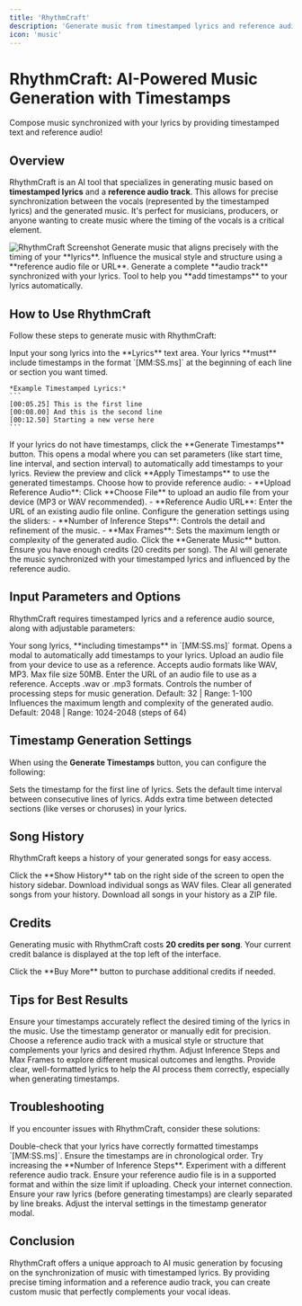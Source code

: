 ```yaml
---
title: 'RhythmCraft'
description: 'Generate music from timestamped lyrics and reference audio using AI.'
icon: 'music'
---
```


# RhythmCraft: AI-Powered Music Generation with Timestamps

<Tip>
  Compose music synchronized with your lyrics by providing timestamped text and reference audio!
</Tip>

## Overview

RhythmCraft is an AI tool that specializes in generating music based on **timestamped lyrics** and a **reference audio track**. This allows for precise synchronization between the vocals (represented by the timestamped lyrics) and the generated music. It's perfect for musicians, producers, or anyone wanting to create music where the timing of the vocals is a critical element.

<Frame>
  <img src="https://pixiomedia.nyc3.nyc3.digitaloceanspaces.com/docs/rhythmcraft.png" alt="RhythmCraft Screenshot" />
</Frame>

<CardGroup cols={2}>
  <Card title="Timestamped Lyrics" icon="clock">
    Generate music that aligns precisely with the timing of your **lyrics**.
  </Card>
  <Card title="Reference Audio" icon="music">
    Influence the musical style and structure using a **reference audio file or URL**.
  </Card>
  <Card title="AI Composition" icon="wand-magic-sparkles">
    Generate a complete **audio track** synchronized with your lyrics.
  </Card>
  <Card title="Timestamp Generation" icon="pencil">
    Tool to help you **add timestamps** to your lyrics automatically.
  </Card>
</CardGroup>

## How to Use RhythmCraft

Follow these steps to generate music with RhythmCraft:

<Steps>
  <Step title="Enter Timestamped Lyrics" icon="keyboard">
    Input your song lyrics into the **Lyrics** text area. Your lyrics **must** include timestamps in the format `[MM:SS.ms]` at the beginning of each line or section you want timed.

    *Example Timestamped Lyrics:*
    ```
    [00:05.25] This is the first line
    [00:08.00] And this is the second line
    [00:12.50] Starting a new verse here
    ```
  </Step>
  <Step title="Generate Timestamps (Optional)" icon="clock">
    If your lyrics do not have timestamps, click the **Generate Timestamps** button. This opens a modal where you can set parameters (like start time, line interval, and section interval) to automatically add timestamps to your lyrics. Review the preview and click **Apply Timestamps** to use the generated timestamps.
  </Step>
  <Step title="Provide Reference Audio" icon="upload">
    Choose how to provide reference audio:
    - **Upload Reference Audio**: Click **Choose File** to upload an audio file from your device (MP3 or WAV recommended).
    - **Reference Audio URL**: Enter the URL of an existing audio file online.
  </Step>
  <Step title="Adjust Parameters" icon="sliders">
    Configure the generation settings using the sliders:
    - **Number of Inference Steps**: Controls the detail and refinement of the music.
    - **Max Frames**: Sets the maximum length or complexity of the generated audio.
  </Step>
  <Step title="Generate Music" icon="play">
    Click the **Generate Music** button. Ensure you have enough credits (20 credits per song). The AI will generate the music synchronized with your timestamped lyrics and influenced by the reference audio.
  </Step>
</Steps>

## Input Parameters and Options

RhythmCraft requires timestamped lyrics and a reference audio source, along with adjustable parameters:

<ResponseField name="Lyrics" type="string" required>
  Your song lyrics, **including timestamps** in `[MM:SS.ms]` format.
</ResponseField>
<ResponseField name="Generate Timestamps Button" type="button">
  Opens a modal to automatically add timestamps to your lyrics.
</ResponseField>
<ResponseField name="Upload Reference Audio" type="file">
  Upload an audio file from your device to use as a reference. Accepts audio formats like WAV, MP3. Max file size 50MB.
</ResponseField>
<ResponseField name="Reference Audio URL" type="string" required>
  Enter the URL of an audio file to use as a reference. Accepts .wav or .mp3 formats.
</ResponseField>
<ResponseField name="Number of Inference Steps" type="integer">
  Controls the number of processing steps for music generation.
  Default: 32 | Range: 1-100
</ResponseField>
<ResponseField name="Max Frames" type="integer">
  Influences the maximum length and complexity of the generated audio.
  Default: 2048 | Range: 1024-2048 (steps of 64)
</ResponseField>

## Timestamp Generation Settings

When using the **Generate Timestamps** button, you can configure the following:

<AccordionGroup>
  <Accordion title="Start Time (seconds)" icon="clock">
    Sets the timestamp for the first line of lyrics.
  </Accordion>
  <Accordion title="Line Interval (seconds)" icon="text">
    Sets the default time interval between consecutive lines of lyrics.
  </Accordion>
  <Accordion title="Section Interval (seconds)" icon="layer-group">
    Adds extra time between detected sections (like verses or choruses) in your lyrics.
  </Accordion>
</AccordionGroup>

## Song History

RhythmCraft keeps a history of your generated songs for easy access.

<AccordionGroup>
  <Accordion title="View History" icon="list">
    Click the **Show History** tab on the right side of the screen to open the history sidebar.
  </Accordion>
  <Accordion title="Download Songs" icon="download">
    Download individual songs as WAV files.
  </Accordion>
  <Accordion title="Clear History" icon="trash">
    Clear all generated songs from your history.
  </Accordion>
  <Accordion title="Download All" icon="arrow-down-to-bracket">
    Download all songs in your history as a ZIP file.
  </Accordion>
</AccordionGroup>

## Credits

Generating music with RhythmCraft costs **20 credits per song**. Your current credit balance is displayed at the top left of the interface.

<Tip>
  Click the **Buy More** button to purchase additional credits if needed.
</Tip>

## Tips for Best Results

<CardGroup cols={2}>
  <Card title="Accurate Timestamps" icon="clock">
    Ensure your timestamps accurately reflect the desired timing of the lyrics in the music. Use the timestamp generator or manually edit for precision.
  </Card>
  <Card title="Relevant Reference Audio" icon="music">
    Choose a reference audio track with a musical style or structure that complements your lyrics and desired rhythm.
  </Card>
  <Card title="Experiment with Parameters" icon="sliders">
    Adjust Inference Steps and Max Frames to explore different musical outcomes and lengths.
  </Card>
  <Card title="Clear Lyrics" icon="pencil">
    Provide clear, well-formatted lyrics to help the AI process them correctly, especially when generating timestamps.
  </Card>
</CardGroup>

## Troubleshooting

If you encounter issues with RhythmCraft, consider these solutions:

<AccordionGroup>
  <Accordion title="Music Doesn't Sync with Lyrics" icon="arrow-right-arrow-left">
    Double-check that your lyrics have correctly formatted timestamps `[MM:SS.ms]`. Ensure the timestamps are in chronological order.
  </Accordion>
  <Accordion title="Poor Music Quality" icon="volume-xmark">
    Try increasing the **Number of Inference Steps**. Experiment with a different reference audio track.
  </Accordion>
  <Accordion title="Processing Errors" icon="bug">
    Ensure your reference audio file is in a supported format and within the size limit if uploading. Check your internet connection.
  </Accordion>
  <Accordion title="Timestamp Generation Issues" icon="pencil-slash">
    Ensure your raw lyrics (before generating timestamps) are clearly separated by line breaks. Adjust the interval settings in the timestamp generator modal.
  </Accordion>
</AccordionGroup>

## Conclusion

RhythmCraft offers a unique approach to AI music generation by focusing on the synchronization of music with timestamped lyrics. By providing precise timing information and a reference audio track, you can create custom music that perfectly complements your vocal ideas.
